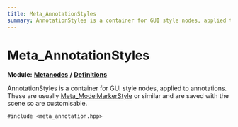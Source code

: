 ```yaml
---
title: Meta_AnnotationStyles
summary: AnnotationStyles is a container for GUI style nodes, applied to annotations. These are usually Meta_ModelMarkerStyle or similar and are saved with the scene so are customisable. 
---
```


# Meta_AnnotationStyles

**Module:** **[Metanodes](../../modules/metanodes/index.mdx)** **/** **[Definitions](../../modules/metanodes/definitions.mdx)**

AnnotationStyles is a container for GUI style nodes, applied to annotations. These are usually [Meta_ModelMarkerStyle](../metanodes/meta-model-marker-style.mdx) or similar and are saved with the scene so are customisable. 

`#include <meta_annotation.hpp>`
